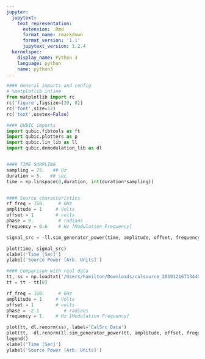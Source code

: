 ```yaml
---
jupyter:
  jupytext:
    text_representation:
      extension: .Rmd
      format_name: rmarkdown
      format_version: '1.1'
      jupytext_version: 1.2.4
  kernelspec:
    display_name: Python 3
    language: python
    name: python3
---
```


```python
#### General imports and config
# %matplotlib inline
from matplotlib import rc
rc('figure',figsize=(20, 8))
rc('font',size=12)
rc('text',usetex=False)

#### QUBIC imports
import qubic.fibtools as ft
import qubic.plotters as p
import qubic.lin_lib as ll
import qubic.demodulation_lib as dl


#### TIME SAMPLING
sampling = 75.   ## Hz
duration = 5.   ## sec
time = np.linspace(0,duration, int(duration*sampling))


#### Source characteristics
rf_freq = 150.     # GHz
amplitude = 1     # Volts
offset = 1        # volts
phase = 0.         # radians
frequency = 0.6    # Hz [Modulation Frequency] 

signal_src = -ll.sim_generator_power(time, amplitude, offset, frequency, phase, rf_freq = rf_freq)

plot(time, signal_src)
xlabel('Time [Sec]')
ylabel('Source Power [Arb. Units]')
```

```python
#### Comparison with real data
tt, ss = np.loadtxt('/Users/hamilton/Downloads/calsource_20191216T134401.dat').T
tt = tt - tt[0]

rf_freq = 150.     # GHz
amplitude = 1     # Volts
offset = 1        # volts
phase = -2.1         # radians
frequency = 1.    # Hz [Modulation Frequency] 

plot(tt, dl.renorm(ss), label='CalSrc Data')
plot(tt, -dl.renorm(ll.sim_generator_power(tt, amplitude, offset, frequency, phase, rf_freq = rf_freq))-0.1, label='Simulation')
legend()
xlabel('Time [Sec]')
ylabel('Source Power [Arb. Units]')
```

```python

```
